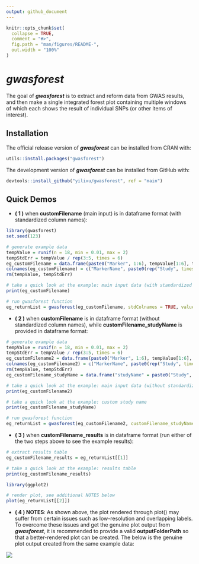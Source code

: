 ```yaml
---
output: github_document
---
```


<!-- README.md is generated from README.Rmd. Please edit that file -->

```r
knitr::opts_chunk$set(
  collapse = TRUE,
  comment = "#>",
  fig.path = "man/figures/README-",
  out.width = "100%"
)
```
# _gwasforest_

<!-- badges: start -->
<!-- badges: end -->

The goal of **_gwasforest_** is to extract and reform data from GWAS results, and then make a single integrated forest plot containing multiple windows of which each shows the result of individual SNPs (or other items of interest).

## Installation

The official release version of **_gwasforest_** can be installed from CRAN with:

```r
utils::install.packages("gwasforest")
```

The development version of **_gwasforest_** can be installed from GitHub with:

```r
devtools::install_github("yilixu/gwasforest", ref = "main")
```

## Quick Demos

* **( 1 )** when **customFilename** (main input) is in dataframe format (with standardized column names): 
```r
library(gwasforest)
set.seed(123)

# generate example data
tempValue = runif(n = 18, min = 0.01, max = 2)
tempStdErr = tempValue / rep(3:5, times = 6)
eg_customFilename = data.frame(paste0("Marker", 1:6), tempValue[1:6], tempStdErr[1:6], tempValue[7:12], tempStdErr[7:12], tempValue[13:18], tempStdErr[13:18], stringsAsFactors = FALSE)
colnames(eg_customFilename) = c("MarkerName", paste0(rep("Study", times = 6), rep(1:3, each = 2), rep(c("__Value", "__StdErr"), times = 3)))
rm(tempValue, tempStdErr)

# take a quick look at the example: main input data (with standardized column names)
print(eg_customFilename)
```

```r
# run gwasforest function
eg_returnList = gwasforest(eg_customFilename, stdColnames = TRUE, valueFormat = "Effect", metaStudy = "Study1", colorMode = "duo")
```

* **( 2 )** when **customFilename** is in dataframe format (without standardized column names), while **customFilename_studyName** is provided in dataframe format: 
```r
# generate example data
tempValue = runif(n = 18, min = 0.01, max = 2)
tempStdErr = tempValue / rep(3:5, times = 6)
eg_customFilename2 = data.frame(paste0("Marker", 1:6), tempValue[1:6], tempStdErr[1:6], tempValue[7:12], tempStdErr[7:12], tempValue[13:18], tempStdErr[13:18], stringsAsFactors = FALSE)
colnames(eg_customFilename2) = c("MarkerName", paste0(rep("Study", times = 6), rep(1:3, each = 2), sample(LETTERS, 6)))
rm(tempValue, tempStdErr)
eg_customFilename_studyName = data.frame("studyName" = paste0("Study", 1:3), stringsAsFactors = FALSE)

# take a quick look at the example: main input data (without standardized column names)
print(eg_customFilename2)

# take a quick look at the example: custom study name
print(eg_customFilename_studyName)
```

```r
# run gwasforest function
eg_returnList = gwasforest(eg_customFilename2, customFilename_studyName = eg_customFilename_studyName, stdColnames = FALSE, customColnames = c("Value", "StdErr"), valueFormat = "Effect", metaStudy = "Study1", colorMode = "duo")
```

* **( 3 )** when **customFilename_results** is in dataframe format (run either of the two steps above to see the example results): 
```r
# extract results table
eg_customFilename_results = eg_returnList[[1]]

# take a quick look at the example: results table
print(eg_customFilename_results)
```

```r
library(ggplot2)

# render plot, see additional NOTES below
plot(eg_returnList[[2]])
```

* **( 4 ) NOTES**: As shown above, the plot rendered through plot() may suffer from certain issues such as low-resolution and overlapping labels. To overcome these issues and get the genuine plot output from **_gwasforest_**, it is recommended to provide a valid **outputFolderPath** so that a better-rendered plot can be created. The below is the genuine plot output created from the same example data:

![](./man/figures/GWASForestPlot_of_6_items_by_3_groups.png)

